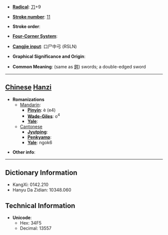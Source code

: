 * '''[[Wiktionary:Chinese radical index| Radical]]''': [[Wiktionary:Chinese radical index 刀|刀]]+9

* '''[[Wiktionary:Chinese total strokes index|Stroke number]]''': [[Wiktionary:Chinese total strokes index 11|11]]

* '''Stroke order''': 

* '''[[Wiktionary:Chinese four corner index|Four-Corner System]]''': 

* '''[[Wiktionary:Chinese Cangjie index|Cangjie input]]''': 口尸中弓 (RSLN)

* '''Graphical Significance and Origin''': 

* '''Common Meaning''': (same as [[鍔]]) swords; a double-edged sword

----

== [[Chinese]] [[Hanzi]] ==

* '''Romanizations'''
** [[Mandarin]]:
*** '''[[Pinyin]]''': è (e4)
*** '''[[Wade-Giles]]''': o<sup>4</sup>
*** '''[[Yale]]''': 
**[[Cantonese]]
***'''[[Jyutping]]''':
***'''[[Penkyamp]]''': 
***'''[[Yale]]''': ngok6

* '''Other info''': 

----

== Dictionary Information ==

* KangXi: 0142.210
* Hanyu Da Zidian: 10348.060

== Technical Information ==

* '''Unicode''':
** Hex: 34F5
** Decimal: 13557